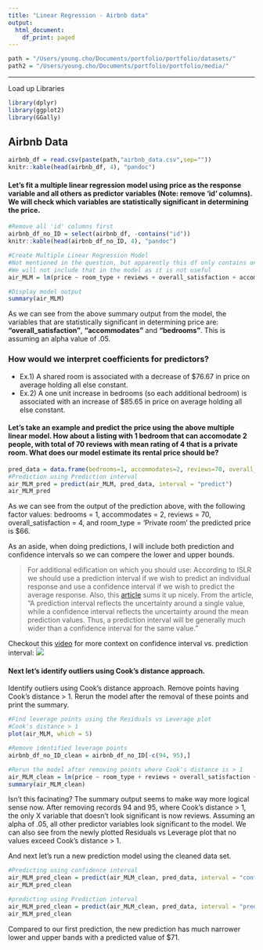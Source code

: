 ```yaml
---
title: "Linear Regression - Airbnb data"
output:
  html_document:
    df_print: paged
---
```

```r
path = "/Users/young.cho/Documents/portfolio/portfolio/datasets/"
path2 = "/Users/young.cho/Documents/portfolio/portfolio/media/"
```
***
Load up Libraries

```r
library(dplyr)
library(ggplot2)
library(GGally)
```

## Airbnb Data
```r
airbnb_df = read.csv(paste(path,"airbnb_data.csv",sep=""))
knitr::kable(head(airbnb_df, 4), "pandoc")
```

#### Let's fit a multiple linear regression model using price as the response variable and all others as predictor variables (Note: remove ‘id’ columns). We will check which variables are statistically significant in determining the price.

```r
#Remove all 'id' columns first
airbnb_df_no_ID = select(airbnb_df, -contains("id"))
knitr::kable(head(airbnb_df_no_ID, 4), "pandoc")
```

```r
#Create Multiple Linear Regression Model
#Not mentioned in the question, but apparently this df only contains one city "Asheville"
#We will not include that in the model as it is not useful
air_MLM = lm(price ~ room_type + reviews + overall_satisfaction + accommodates + bedrooms, data=airbnb_df_no_ID)

#Display model output
summary(air_MLM)
```

As we can see from the above summary output from the model, the variables that are statistically significant in determining price are: __“overall_satisfaction”__, __“accommodates”__ and __“bedrooms”__. This is assuming an alpha value of .05.

### How would we interpret coefficients for predictors?
- Ex.1) A shared room is associated with a decrease of $76.67 in price on average holding all else constant.
- Ex.2) A one unit increase in bedrooms (so each additional bedroom) is associated with an increase of $85.65 in price on average holding all else constant.

#### Let's take an example and predict the price using the above multiple linear model. How about a listing with 1 bedroom that can accomodate 2 people, with total of 70 reviews with mean rating of 4 that is a private room. What does our model estimate its rental price should be?

```r
pred_data = data.frame(bedrooms=1, accommodates=2, reviews=70, overall_satisfaction=4, room_type='Private room')
#Prediction using Prediction interval
air_MLM_pred = predict(air_MLM, pred_data, interval = "predict")
air_MLM_pred
```

As we can see from the output of the prediction above, with the following factor values: bedrooms = 1, accommodates = 2, reviews = 70, overall_satisfaction = 4, and room_type = ‘Private room’ the predicted price is $66.

As an aside, when doing predictions, I will include both prediction and confidence intervals so we can compere the lower and upper bounds.

> For additional edification on which you should use: According to ISLR we should use a prediction interval if we wish to predict an individual response and use a confidence interval if we wish to predict the average response. Also, this [article](http://www.sthda.com/english/articles/40-regression-analysis/166-predict-in-r-model-predictions-and-confidence-intervals/) sums it up nicely. From the article, “A prediction interval reflects the uncertainty around a single value, while a confidence interval reflects the uncertainty around the mean prediction values. Thus, a prediction interval will be generally much wider than a confidence interval for the same value.”

Checkout this [video](https://www.youtube.com/watch?feature=player_embedded&v=o0UESA3UZss) for more context on confidence interval vs. prediction interval: ![](/Users/young.cho/Documents/portfolio/portfolio/media/ci_vs_pi.jpg) 

#### Next let's identify outliers using Cook’s distance approach.

Identify outliers using Cook’s distance approach. Remove points having Cook’s distance > 1. Rerun the model after the removal of these points and print the summary.

```r
#Find leverage points using the Residuals vs Leverage plot
#Cook's distance > 1 
plot(air_MLM, which = 5)
```

```r
#Remove identified leverage points
airbnb_df_no_ID_clean = airbnb_df_no_ID[-c(94, 95),]

#Rerun the model after removing points where Cook's distance is > 1
air_MLM_clean = lm(price ~ room_type + reviews + overall_satisfaction + accommodates + bedrooms, data=airbnb_df_no_ID_clean)
summary(air_MLM_clean)
```

Isn't this facinating? The summary output seems to make way more logical sense now. After removing records 94 and 95, where Cook’s distance > 1, the only X variable that doesn’t look significant is now reviews. Assuming an alpha of .05, all other predictor variables look significant to the model. We can also see from the newly plotted Residuals vs Leverage plot that no values exceed Cook’s distance > 1.

And next let’s run a new prediction model using the cleaned data set.

```r
#Predicting using confidence interval
air_MLM_pred_clean = predict(air_MLM_clean, pred_data, interval = "confidence")
air_MLM_pred_clean
```

```r
#predicting using Prediction interval
air_MLM_pred_clean = predict(air_MLM_clean, pred_data, interval = "prediction")
air_MLM_pred_clean
```

Compared to our first prediction, the new prediction has much narrower lower and upper bands with a predicted value of $71.